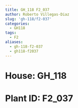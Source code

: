 ```yaml
---
title: GH_118 F2_037
author: Roberto Villegas-Diaz
slug: 'gh-118/f2-037'
categories:
  - GH118
tags:
  - F2
aliases:
  - gh-118-f2-037
  - gh118-f2037
---
```


# **House**: GH_118
# **Plant ID**: F2_037
